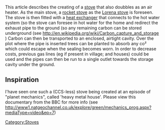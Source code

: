 This article describes the creating of a [[stove]] that also doubbles as an air heater. As the main stove, a [[rocket stove]] as the [[Lorena stove]] is foreseen. The stove is then fitted with a [[heat exchanger]] that connects to the hot water system (so the stove can foresee in hot water for the home and redirect the exhaust pipe to the ground (so any remaining carbon can be stored underground (see http://en.wikipedia.org/wiki/Carbon_capture_and_storage ) Carbon can then be transported to an enclosed, airtight cavity. Over the plot where the pipe is inserted trees can be planted to absorb any co² which could escape when the sealing becomes worn. In order to decrease costs, previous gas lines (eg if present in village; and houses) could be used and the pipes can then be run to a single outlet towards the storage cavity under the ground.

==Inspiration==
I'have seen one such a (CCS-less) stove being created at an episode of "planet mechanics", called 'heavy metal house'. Please view this documentary from the BBC for more info (see http://www1.natgeochannel.co.uk/explore/green/mechanics_prog.aspx?mediaType=video&ep=7)

[[Category:Stoves]]